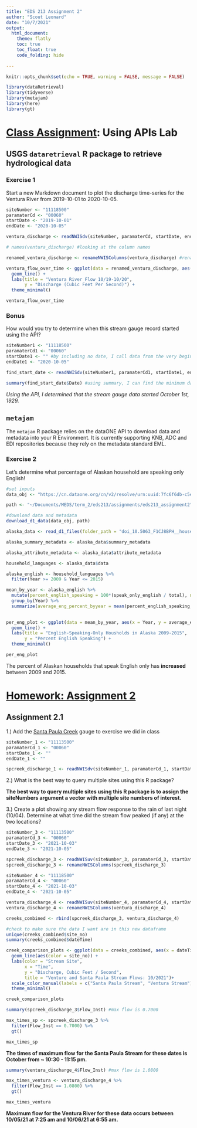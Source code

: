 ```yaml
---
title: "EDS 213 Assignment 2"
author: "Scout Leonard"
date: "10/7/2021"
output: 
  html_document:
    theme: flatly
    toc: true
    toc_float: true
    code_folding: hide
  
---
```


```r
knitr::opts_chunk$set(echo = TRUE, warning = FALSE, message = FALSE)
```

```r
library(dataRetrieval)
library(tidyverse)
library(metajam)
library(here)
library(gt)
```

# [Class Assignment](https://brunj7.github.io/EDS-213-metadata/week_2.html): Using APIs Lab
## USGS `dataretrieval` R package to retrieve hydrological data

### Exercise 1

Start a new Markdown document to plot the discharge time-series for the Ventura River from 2019-10-01 to 2020-10-05.

```r

siteNumber <- "11118500"
paramaterCd <- "00060"
startDate <- "2019-10-01"
endDate <- "2020-10-05"

ventura_discharge <- readNWISdv(siteNumber, paramaterCd, startDate, endDate)

```

```r

# names(ventura_discharge) #looking at the column names

renamed_ventura_discharge <- renameNWISColumns(ventura_discharge) #rename columns
```

```r

ventura_flow_over_time <- ggplot(data = renamed_ventura_discharge, aes(x = Date, y = Flow)) +
  geom_line() +
  labs(title = "Ventura River Flow 10/19-10/20",
       y = "Discharge (Cubic Feet Per Second)") +
  theme_minimal()

ventura_flow_over_time
```

### Bonus

How would you try to determine when this stream gauge record started using the API?

```r
siteNumber1 <- "11118500"
paramaterCd1 <- "00060"
startDate1 <- "" #by including no date, I call data from the very beginning of when data was collected at this site
endDate1 <- "2020-10-05"

find_start_date <- readNWISdv(siteNumber1, paramaterCd1, startDate1, endDate1)

summary(find_start_date$Date) #using summary, I can find the minimum date in the Data column, which is the start date
```

*Using the API, I determined that the stream gauge data started October 1st, 1929.*

## `metajam`

The `metajam` R package relies on the dataONE API to download data and metadata into your R Environment. It is currently supporting KNB, ADC and EDI repositories because they rely on the metadata standard EML.

### Exercise 2

Let’s determine what percentage of Alaskan household are speaking only English!

```r
#set inputs
data_obj <- "https://cn.dataone.org/cn/v2/resolve/urn:uuid:7fc6f6db-c5ea-426a-a743-1f2edafb43b8"

path <- "~/Documents/MEDS/term_2/eds213/assignments/eds213_assignment2"

#download data and metadata
download_d1_data(data_obj, path)
```

```r
alaska_data <- read_d1_files(folder_path = "doi_10.5063_F1CJ8BPH__household_language__csv")
```

```r
alaska_summary_metadata <- alaska_data$summary_metadata

alaska_attribute_metadata <- alaska_data$attribute_metadata
```


```r
household_languages <- alaska_data$data
```

```r

alaska_english <- household_languages %>% 
  filter(Year >= 2009 & Year <= 2015)

mean_by_year <- alaska_english %>% 
  mutate(percent_english_speaking = 100*(speak_only_english / total), na.rm = TRUE) %>% 
  group_by(Year) %>% 
  summarize(average_eng_percent_byyear = mean(percent_english_speaking, na.rm = TRUE))
  
```

```r
per_eng_plot <- ggplot(data = mean_by_year, aes(x = Year, y = average_eng_percent_byyear)) +
  geom_line() +
  labs(title = "English-Speaking-Only Housholds in Alaska 2009-2015",
       y = "Percent English Speaking") +
  theme_minimal()

per_eng_plot
```
The percent of Alaskan households that speak English only has **increased** between 2009 and 2015. 

# [Homework: Assignment 2](https://brunj7.github.io/EDS-213-metadata/assignments_w2.html)

## Assignment 2.1

1.) Add the [Santa Paula Creek](https://waterdata.usgs.gov/nwis/uv?site_no=11113500) gauge to exercise we did in class

```r
siteNumber_1 <- "11113500"
paramaterCd_1 <- "00060"
startDate_1 <- ""
endDate_1 <- ""

spcreek_discharge_1 <- readNWISdv(siteNumber_1, paramaterCd_1, startDate_1, endDate_1)
```

2.) What is the best way to query multiple sites using this R package?

**The best way to query multiple sites using this R package is to assign the siteNumbers argument a vector with multiple site numbers of interest. **

3.) Create a plot showing any stream flow response to the rain of last night (10/04). Determine at what time did the stream flow peaked (if any) at the two locations?

```r
siteNumber_3 <- "11113500"
paramaterCd_3 <- "00060"
startDate_3 <- "2021-10-03"
endDate_3 <- "2021-10-05"

spcreek_discharge_3 <- readNWISuv(siteNumber_3, paramaterCd_3, startDate_3, endDate_3)
spcreek_discharge_3 <- renameNWISColumns(spcreek_discharge_3)
```

```r

siteNumber_4 <- "11118500"
paramaterCd_4 <- "00060"
startDate_4 <- "2021-10-03"
endDate_4 <- "2021-10-05"

ventura_discharge_4 <- readNWISuv(siteNumber_4, paramaterCd_4, startDate_4, endDate_4)
ventura_discharge_4 <- renameNWISColumns(ventura_discharge_4)

```

```r

creeks_combined <- rbind(spcreek_discharge_3, ventura_discharge_4)

#check to make sure the data I want are in this new dataframe
unique(creeks_combined$site_no)
summary(creeks_combined$dateTime)


```

```r
creek_comparison_plots <- ggplot(data = creeks_combined, aes(x = dateTime, y = Flow_Inst)) +
  geom_line(aes(color = site_no)) +
  labs(color = "Stream Site",
       x = "Time",
       y = "Discharge, Cubic Feet / Second",
       title = "Venture and Santa Paula Stream Flows: 10/2021")+
  scale_color_manual(labels = c("Santa Paula Stream", "Ventura Stream"), values = c("lightblue", "purple")) +
  theme_minimal()

creek_comparison_plots
```

```r
summary(spcreek_discharge_3$Flow_Inst) #max flow is 0.7000

max_times_sp <- spcreek_discharge_3 %>% 
  filter(Flow_Inst == 0.7000) %>% 
  gt()

max_times_sp
```

**The times of maximum flow for the Santa Paula Stream for these dates is October from ~ 10:30 - 11:15 pm.**

```r
summary(ventura_discharge_4$Flow_Inst) #max flow is 1.0800

max_times_ventura <- ventura_discharge_4 %>% 
  filter(Flow_Inst == 1.0800) %>% 
  gt()

max_times_ventura
```


**Maximum flow for the Ventura River for these data occurs between 10/05/21 at 7:25 am and 10/06/21 at 6:55 am.**
